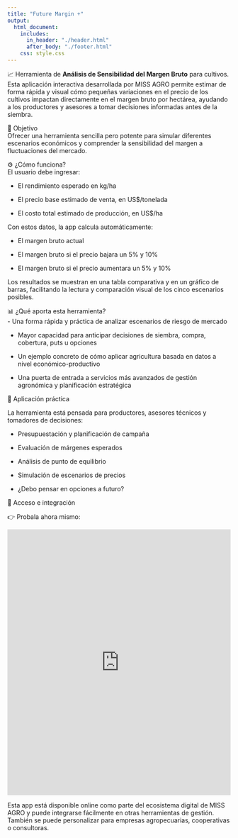 ```yaml
---
title: "Future Margin +"
output: 
  html_document:
    includes:
      in_header: "./header.html"
      after_body: "./footer.html"
    css: style.css
---
```


📈 Herramienta de **Análisis de Sensibilidad del Margen Bruto** para cultivos. 
Esta aplicación interactiva desarrollada por MISS AGRO permite estimar de forma rápida y visual cómo pequeñas variaciones en el precio de los cultivos impactan directamente en el margen bruto por hectárea, ayudando a los productores y asesores a tomar decisiones informadas antes de la siembra.

🎯 Objetivo  
Ofrecer una herramienta sencilla pero potente para simular diferentes escenarios económicos y comprender la sensibilidad del margen a fluctuaciones del mercado.

⚙️ ¿Cómo funciona?  
El usuario debe ingresar:

- El rendimiento esperado en kg/ha

- El precio base estimado de venta, en US$/tonelada

- El costo total estimado de producción, en US$/ha

Con estos datos, la app calcula automáticamente:

- El margen bruto actual

- El margen bruto si el precio bajara un 5% y 10%

- El margen bruto si el precio aumentara un 5% y 10%

Los resultados se muestran en una tabla comparativa y en un gráfico de barras, facilitando la lectura y comparación visual de los cinco escenarios posibles.

📊 ¿Qué aporta esta herramienta?  
- Una forma rápida y práctica de analizar escenarios de riesgo de mercado  

- Mayor capacidad para anticipar decisiones de siembra, compra, cobertura, puts u opciones  

- Un ejemplo concreto de cómo aplicar agricultura basada en datos a nivel económico-productivo  

- Una puerta de entrada a servicios más avanzados de gestión agronómica y planificación estratégica  

🌾 Aplicación práctica  

La herramienta está pensada para productores, asesores técnicos y tomadores de decisiones:

- Presupuestación y planificación de campaña

- Evaluación de márgenes esperados

- Análisis de punto de equilibrio

- Simulación de escenarios de precios

- ¿Debo pensar en opciones a futuro?

🚀 Acceso e integración  

👉 Probala ahora mismo:

<iframe src="https://missagro.shinyapps.io/FutureMargin/" width="100%" height="600" frameborder="0"></iframe>

Esta app está disponible online como parte del ecosistema digital de MISS AGRO y puede integrarse fácilmente en otras herramientas de gestión. También se puede personalizar para empresas agropecuarias, cooperativas o consultoras.
